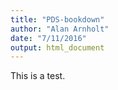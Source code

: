 ```yaml
---
title: "PDS-bookdown"
author: "Alan Arnholt"
date: "7/11/2016"
output: html_document
---
```


This is a test.
